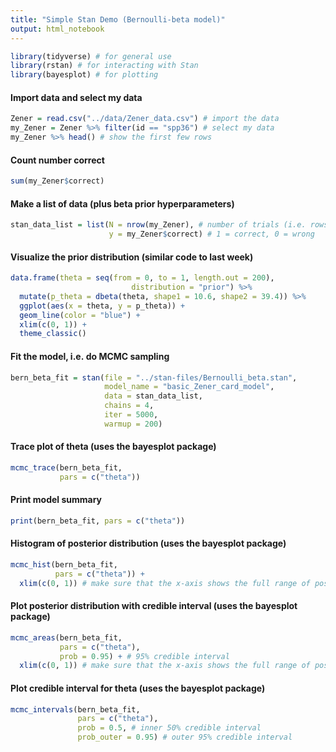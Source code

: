 ```yaml
---
title: "Simple Stan Demo (Bernoulli-beta model)"
output: html_notebook
---
```


```r
library(tidyverse) # for general use
library(rstan) # for interacting with Stan
library(bayesplot) # for plotting
```
#### Import data and select my data
```r
Zener = read.csv("../data/Zener_data.csv") # import the data
my_Zener = Zener %>% filter(id == "spp36") # select my data
my_Zener %>% head() # show the first few rows
```

#### Count number correct
```r
sum(my_Zener$correct)
```

#### Make a list of data (plus beta prior hyperparameters)
```r
stan_data_list = list(N = nrow(my_Zener), # number of trials (i.e. rows in the data frame)
                      y = my_Zener$correct) # 1 = correct, 0 = wrong
```

#### Visualize the prior distribution (similar code to last week)
```r
data.frame(theta = seq(from = 0, to = 1, length.out = 200),
                           distribution = "prior") %>%
  mutate(p_theta = dbeta(theta, shape1 = 10.6, shape2 = 39.4)) %>%
  ggplot(aes(x = theta, y = p_theta)) + 
  geom_line(color = "blue") +
  xlim(c(0, 1)) +
  theme_classic()
```

#### Fit the model, i.e. do MCMC sampling
```r
bern_beta_fit = stan(file = "../stan-files/Bernoulli_beta.stan",
                     model_name = "basic_Zener_card_model",
                     data = stan_data_list,
                     chains = 4,
                     iter = 5000,
                     warmup = 200)
```

#### Trace plot of theta (uses the bayesplot package)
```r
mcmc_trace(bern_beta_fit,
           pars = c("theta"))
```

#### Print model summary
```r
print(bern_beta_fit, pars = c("theta"))
```

#### Histogram of posterior distribution (uses the bayesplot package)
```r
mcmc_hist(bern_beta_fit,
          pars = c("theta")) +
  xlim(c(0, 1)) # make sure that the x-axis shows the full range of possible theta values (0 to 1)
```

#### Plot posterior distribution with credible interval (uses the bayesplot package)
```r
mcmc_areas(bern_beta_fit,
           pars = c("theta"),
           prob = 0.95) + # 95% credible interval
  xlim(c(0, 1)) # make sure that the x-axis shows the full range of possible theta values (0 to 1)
```
#### Plot credible interval for theta (uses the bayesplot package)
```r
mcmc_intervals(bern_beta_fit, 
               pars = c("theta"),
               prob = 0.5, # inner 50% credible interval
               prob_outer = 0.95) # outer 95% credible interval
```
